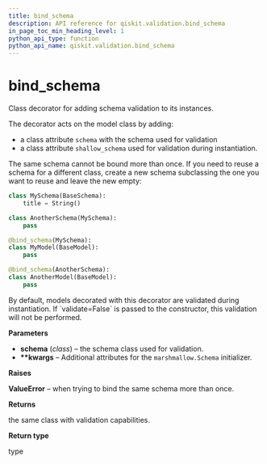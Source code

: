 ```yaml
---
title: bind_schema
description: API reference for qiskit.validation.bind_schema
in_page_toc_min_heading_level: 1
python_api_type: function
python_api_name: qiskit.validation.bind_schema
---
```


# bind\_schema

<Function id="qiskit.validation.bind_schema" name="bind_schema" isDedicatedPage={true} github="https://github.com/qiskit/qiskit/tree/stable/0.14/qiskit/validation/base.py" signature="bind_schema(schema, **kwargs)">
  Class decorator for adding schema validation to its instances.

  The decorator acts on the model class by adding:

  *   a class attribute `schema` with the schema used for validation
  *   a class attribute `shallow_schema` used for validation during instantiation.

  The same schema cannot be bound more than once. If you need to reuse a schema for a different class, create a new schema subclassing the one you want to reuse and leave the new empty:

  ```python
  class MySchema(BaseSchema):
      title = String()

  class AnotherSchema(MySchema):
      pass

  @bind_schema(MySchema):
  class MyModel(BaseModel):
      pass

  @bind_schema(AnotherSchema):
  class AnotherModel(BaseModel):
      pass
  ```

  <Admonition title="Note" type="note">
    By default, models decorated with this decorator are validated during instantiation. If `validate=False` is passed to the constructor, this validation will not be performed.
  </Admonition>

  **Parameters**

  *   **schema** (*class*) – the schema class used for validation.
  *   **\*\*kwargs** – Additional attributes for the `marshmallow.Schema` initializer.

  **Raises**

  **ValueError** – when trying to bind the same schema more than once.

  **Returns**

  the same class with validation capabilities.

  **Return type**

  type
</Function>

